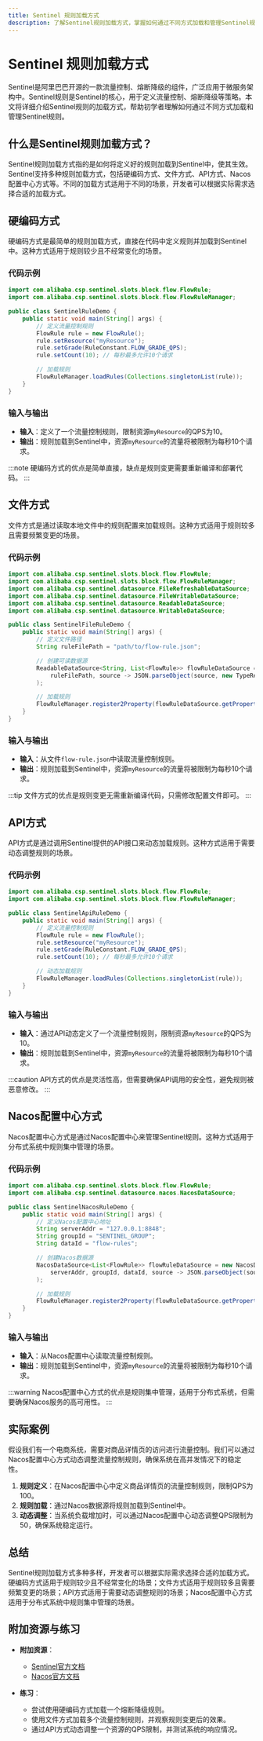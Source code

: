 ```yaml
---
title: Sentinel 规则加载方式
description: 了解Sentinel规则加载方式，掌握如何通过不同方式加载和管理Sentinel规则，确保系统的高可用性和稳定性。
---
```


# Sentinel 规则加载方式

Sentinel是阿里巴巴开源的一款流量控制、熔断降级的组件，广泛应用于微服务架构中。Sentinel规则是Sentinel的核心，用于定义流量控制、熔断降级等策略。本文将详细介绍Sentinel规则的加载方式，帮助初学者理解如何通过不同方式加载和管理Sentinel规则。

## 什么是Sentinel规则加载方式？

Sentinel规则加载方式指的是如何将定义好的规则加载到Sentinel中，使其生效。Sentinel支持多种规则加载方式，包括硬编码方式、文件方式、API方式、Nacos配置中心方式等。不同的加载方式适用于不同的场景，开发者可以根据实际需求选择合适的加载方式。

## 硬编码方式

硬编码方式是最简单的规则加载方式，直接在代码中定义规则并加载到Sentinel中。这种方式适用于规则较少且不经常变化的场景。

### 代码示例

```java
import com.alibaba.csp.sentinel.slots.block.flow.FlowRule;
import com.alibaba.csp.sentinel.slots.block.flow.FlowRuleManager;

public class SentinelRuleDemo {
    public static void main(String[] args) {
        // 定义流量控制规则
        FlowRule rule = new FlowRule();
        rule.setResource("myResource");
        rule.setGrade(RuleConstant.FLOW_GRADE_QPS);
        rule.setCount(10); // 每秒最多允许10个请求

        // 加载规则
        FlowRuleManager.loadRules(Collections.singletonList(rule));
    }
}
```

### 输入与输出

- **输入**：定义了一个流量控制规则，限制资源`myResource`的QPS为10。
- **输出**：规则加载到Sentinel中，资源`myResource`的流量将被限制为每秒10个请求。

:::note
硬编码方式的优点是简单直接，缺点是规则变更需要重新编译和部署代码。
:::

## 文件方式

文件方式是通过读取本地文件中的规则配置来加载规则。这种方式适用于规则较多且需要频繁变更的场景。

### 代码示例

```java
import com.alibaba.csp.sentinel.slots.block.flow.FlowRule;
import com.alibaba.csp.sentinel.slots.block.flow.FlowRuleManager;
import com.alibaba.csp.sentinel.datasource.FileRefreshableDataSource;
import com.alibaba.csp.sentinel.datasource.FileWritableDataSource;
import com.alibaba.csp.sentinel.datasource.ReadableDataSource;
import com.alibaba.csp.sentinel.datasource.WritableDataSource;

public class SentinelFileRuleDemo {
    public static void main(String[] args) {
        // 定义文件路径
        String ruleFilePath = "path/to/flow-rule.json";

        // 创建可读数据源
        ReadableDataSource<String, List<FlowRule>> flowRuleDataSource = new FileRefreshableDataSource<>(
            ruleFilePath, source -> JSON.parseObject(source, new TypeReference<List<FlowRule>>() {})
        );

        // 加载规则
        FlowRuleManager.register2Property(flowRuleDataSource.getProperty());
    }
}
```

### 输入与输出

- **输入**：从文件`flow-rule.json`中读取流量控制规则。
- **输出**：规则加载到Sentinel中，资源`myResource`的流量将被限制为每秒10个请求。

:::tip
文件方式的优点是规则变更无需重新编译代码，只需修改配置文件即可。
:::

## API方式

API方式是通过调用Sentinel提供的API接口来动态加载规则。这种方式适用于需要动态调整规则的场景。

### 代码示例

```java
import com.alibaba.csp.sentinel.slots.block.flow.FlowRule;
import com.alibaba.csp.sentinel.slots.block.flow.FlowRuleManager;

public class SentinelApiRuleDemo {
    public static void main(String[] args) {
        // 定义流量控制规则
        FlowRule rule = new FlowRule();
        rule.setResource("myResource");
        rule.setGrade(RuleConstant.FLOW_GRADE_QPS);
        rule.setCount(10); // 每秒最多允许10个请求

        // 动态加载规则
        FlowRuleManager.loadRules(Collections.singletonList(rule));
    }
}
```

### 输入与输出

- **输入**：通过API动态定义了一个流量控制规则，限制资源`myResource`的QPS为10。
- **输出**：规则加载到Sentinel中，资源`myResource`的流量将被限制为每秒10个请求。

:::caution
API方式的优点是灵活性高，但需要确保API调用的安全性，避免规则被恶意修改。
:::

## Nacos配置中心方式

Nacos配置中心方式是通过Nacos配置中心来管理Sentinel规则。这种方式适用于分布式系统中规则集中管理的场景。

### 代码示例

```java
import com.alibaba.csp.sentinel.slots.block.flow.FlowRule;
import com.alibaba.csp.sentinel.datasource.nacos.NacosDataSource;

public class SentinelNacosRuleDemo {
    public static void main(String[] args) {
        // 定义Nacos配置中心地址
        String serverAddr = "127.0.0.1:8848";
        String groupId = "SENTINEL_GROUP";
        String dataId = "flow-rules";

        // 创建Nacos数据源
        NacosDataSource<List<FlowRule>> flowRuleDataSource = new NacosDataSource<>(
            serverAddr, groupId, dataId, source -> JSON.parseObject(source, new TypeReference<List<FlowRule>>() {})
        );

        // 加载规则
        FlowRuleManager.register2Property(flowRuleDataSource.getProperty());
    }
}
```

### 输入与输出

- **输入**：从Nacos配置中心读取流量控制规则。
- **输出**：规则加载到Sentinel中，资源`myResource`的流量将被限制为每秒10个请求。

:::warning
Nacos配置中心方式的优点是规则集中管理，适用于分布式系统，但需要确保Nacos服务的高可用性。
:::

## 实际案例

假设我们有一个电商系统，需要对商品详情页的访问进行流量控制。我们可以通过Nacos配置中心方式动态调整流量控制规则，确保系统在高并发情况下的稳定性。

1. **规则定义**：在Nacos配置中心中定义商品详情页的流量控制规则，限制QPS为100。
2. **规则加载**：通过Nacos数据源将规则加载到Sentinel中。
3. **动态调整**：当系统负载增加时，可以通过Nacos配置中心动态调整QPS限制为50，确保系统稳定运行。

## 总结

Sentinel规则加载方式多种多样，开发者可以根据实际需求选择合适的加载方式。硬编码方式适用于规则较少且不经常变化的场景；文件方式适用于规则较多且需要频繁变更的场景；API方式适用于需要动态调整规则的场景；Nacos配置中心方式适用于分布式系统中规则集中管理的场景。

## 附加资源与练习

- **附加资源**：
  - [Sentinel官方文档](https://sentinelguard.io/zh-cn/docs/introduction.html)
  - [Nacos官方文档](https://nacos.io/zh-cn/docs/what-is-nacos.html)

- **练习**：
  - 尝试使用硬编码方式加载一个熔断降级规则。
  - 使用文件方式加载多个流量控制规则，并观察规则变更后的效果。
  - 通过API方式动态调整一个资源的QPS限制，并测试系统的响应情况。
